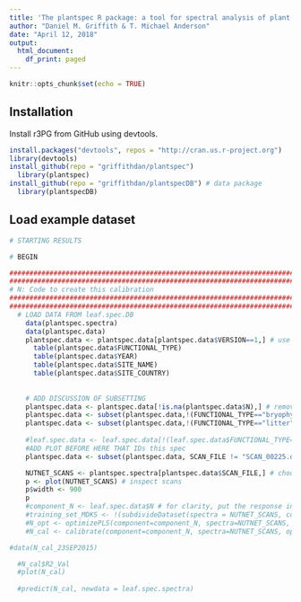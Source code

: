 ```yaml
---
title: 'The plantspec R package: a tool for spectral analysis of plant stoichiometry'
author: "Daniel M. Griffith & T. Michael Anderson"
date: "April 12, 2018"
output:
  html_document:
    df_print: paged
---
```


```r
knitr::opts_chunk$set(echo = TRUE)
```

## Installation

Install r3PG from GitHub using devtools.

```r
install.packages("devtools", repos = "http://cran.us.r-project.org")
library(devtools)
install_github(repo = "griffithdan/plantspec") 
  library(plantspec)
install_github(repo = "griffithdan/plantspecDB") # data package 
  library(plantspecDB)
```

## Load example dataset

```r

# STARTING RESULTS

# BEGIN

#######################################################################################################################
#######################################################################################################################
# N: Code to create this calibration
#######################################################################################################################
#######################################################################################################################
  # LOAD DATA FROM leaf.spec.DB
    data(plantspec.spectra) 
    data(plantspec.data)
    plantspec.data <- plantspec.data[plantspec.data$VERSION==1,] # use dataset version 1
      table(plantspec.data$FUNCTIONAL_TYPE)
      table(plantspec.data$YEAR)
      table(plantspec.data$SITE_NAME)
      table(plantspec.data$SITE_COUNTRY)
    
      
    # ADD DISCUSSION OF SUBSETTING  
    plantspec.data <- plantspec.data[!is.na(plantspec.data$N),] # remove data where response is NA
    plantspec.data <- subset(plantspec.data,!(FUNCTIONAL_TYPE=="bryophyte")) 
    plantspec.data <- subset(plantspec.data,!(FUNCTIONAL_TYPE=="litter"))
    
    #leaf.spec.data <- leaf.spec.data[!(leaf.spec.data$FUNCTIONAL_TYPE=="bryophyte"|leaf.spec.data$FUNCTIONAL_TYPE=="litter"),] # remove litter and bryophytes  
    #ADD PLOT BEFORE HERE THAT IDs this spec
    plantspec.data <- subset(plantspec.data, SCAN_FILE != "SCAN_00225.dpt")

    NUTNET_SCANS <- plantspec.spectra[plantspec.data$SCAN_FILE,] # choose scans based on remaining data
    p <- plot(NUTNET_SCANS) # inspect scans
    p$width <- 900
    p
    #component_N <- leaf.spec.data$N # for clarity, put the response in a new vector
    #training_set_MDKS <- !(subdivideDataset(spectra = NUTNET_SCANS, component = component_N, method = "MDKS", p=0.1, type = "validation")) # select a 10 % validation set with MDKS, but use ! to return TRUE for the training set 
    #N_opt <- optimizePLS(component=component_N, spectra=NUTNET_SCANS, training_set = training_set_MDKS)
    #N_cal <- calibrate(component=component_N, spectra=NUTNET_SCANS, optimal_params=N_opt, optimal_model=1, validation = "testset", training_set = training_set_MDKS)

#data(N_cal_23SEP2015)

  #N_cal$R2_Val
  #plot(N_cal)
    
  #predict(N_cal, newdata = leaf.spec.spectra)
  
```



